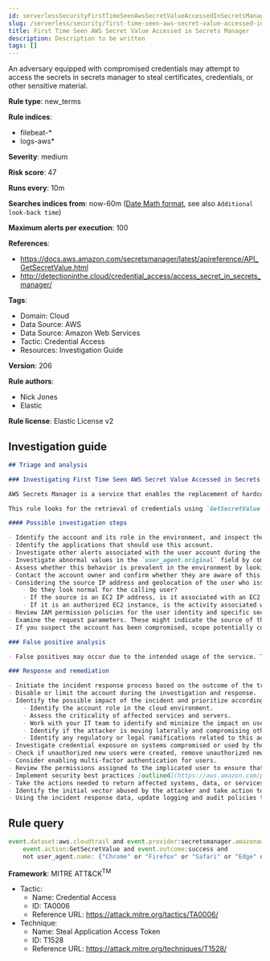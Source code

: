 ```yaml
---
id: serverlessSecurityFirstTimeSeenAwsSecretValueAccessedInSecretsManager
slug: /serverless/security/first-time-seen-aws-secret-value-accessed-in-secrets-manager
title: First Time Seen AWS Secret Value Accessed in Secrets Manager
description: Description to be written
tags: []
---
```


<div id="first-time-seen-aws-secret-value-accessed-in-secrets-manager"></div>

An adversary equipped with compromised credentials may attempt to access the secrets in secrets manager to steal certificates, credentials, or other sensitive material.

**Rule type**: new_terms

**Rule indices**:

* filebeat-*
* logs-aws*

**Severity**: medium

**Risk score**: 47

**Runs every**: 10m

**Searches indices from**: now-60m ([Date Math format](((ref))/common-options.html#date-math), see also <DocLink id="serverlessSecurityRulesUiCreate" section="set-the-rules-schedule">`Additional look-back time`</DocLink>)

**Maximum alerts per execution**: 100

**References**:

* https://docs.aws.amazon.com/secretsmanager/latest/apireference/API_GetSecretValue.html
* http://detectioninthe.cloud/credential_access/access_secret_in_secrets_manager/

**Tags**:

* Domain: Cloud
* Data Source: AWS
* Data Source: Amazon Web Services
* Tactic: Credential Access
* Resources: Investigation Guide

**Version**: 206

**Rule authors**:

* Nick Jones
* Elastic

**Rule license**: Elastic License v2

## Investigation guide

```markdown
## Triage and analysis

### Investigating First Time Seen AWS Secret Value Accessed in Secrets Manager

AWS Secrets Manager is a service that enables the replacement of hardcoded credentials in code, including passwords, with an API call to Secrets Manager to retrieve the secret programmatically.

This rule looks for the retrieval of credentials using `GetSecretValue` action in Secrets Manager programmatically. This is a [New Terms](((security-guide))/rules-ui-create.html#create-new-terms-rule) rule indicating this is the first time a specific user identity has successfuly retrieved a secret value from Secrets Manager.

#### Possible investigation steps

- Identify the account and its role in the environment, and inspect the related policy.
- Identify the applications that should use this account.
- Investigate other alerts associated with the user account during the past 48 hours.
- Investigate abnormal values in the `user_agent.original` field by comparing them with the intended and authorized usage and historical data. Suspicious user agent values include non-SDK, AWS CLI, custom user agents, etc.
- Assess whether this behavior is prevalent in the environment by looking for similar occurrences involving other users.
- Contact the account owner and confirm whether they are aware of this activity.
- Considering the source IP address and geolocation of the user who issued the command:
    - Do they look normal for the calling user?
    - If the source is an EC2 IP address, is it associated with an EC2 instance in one of your accounts or is the source IP from an EC2 instance that's not under your control?
    - If it is an authorized EC2 instance, is the activity associated with normal behavior for the instance role or roles? Are there any other alerts or signs of suspicious activity involving this instance?
- Review IAM permission policies for the user identity and specific secrets accessed.
- Examine the request parameters. These might indicate the source of the program or the nature of its tasks.
- If you suspect the account has been compromised, scope potentially compromised assets by tracking servers, services, and data accessed by the account in the last 24 hours.

### False positive analysis

- False positives may occur due to the intended usage of the service. Tuning is needed in order to have higher confidence. Consider adding exceptions — preferably with a combination of user agent and IP address conditions.

### Response and remediation

- Initiate the incident response process based on the outcome of the triage.
- Disable or limit the account during the investigation and response.
- Identify the possible impact of the incident and prioritize accordingly; the following actions can help you gain context:
    - Identify the account role in the cloud environment.
    - Assess the criticality of affected services and servers.
    - Work with your IT team to identify and minimize the impact on users.
    - Identify if the attacker is moving laterally and compromising other accounts, servers, or services.
    - Identify any regulatory or legal ramifications related to this activity.
- Investigate credential exposure on systems compromised or used by the attacker to ensure all compromised accounts are identified. Rotate secrets or delete API keys as needed to revoke the attacker's access to the environment. Work with your IT teams to minimize the impact on business operations during these actions.
- Check if unauthorized new users were created, remove unauthorized new accounts, and request password resets for other IAM users.
- Consider enabling multi-factor authentication for users.
- Review the permissions assigned to the implicated user to ensure that the least privilege principle is being followed.
- Implement security best practices [outlined](https://aws.amazon.com/premiumsupport/knowledge-center/security-best-practices/) by AWS.
- Take the actions needed to return affected systems, data, or services to their normal operational levels.
- Identify the initial vector abused by the attacker and take action to prevent reinfection via the same vector.
- Using the incident response data, update logging and audit policies to improve the mean time to detect (MTTD) and the mean time to respond (MTTR).
```

## Rule query

```js
event.dataset:aws.cloudtrail and event.provider:secretsmanager.amazonaws.com and
    event.action:GetSecretValue and event.outcome:success and
    not user_agent.name: ("Chrome" or "Firefox" or "Safari" or "Edge" or "Brave" or "Opera" or "aws-cli")

```

**Framework**: MITRE ATT&CK<sup>TM</sup>

* Tactic:
    * Name: Credential Access
    * ID: TA0006
    * Reference URL: https://attack.mitre.org/tactics/TA0006/
* Technique:
    * Name: Steal Application Access Token
    * ID: T1528
    * Reference URL: https://attack.mitre.org/techniques/T1528/

